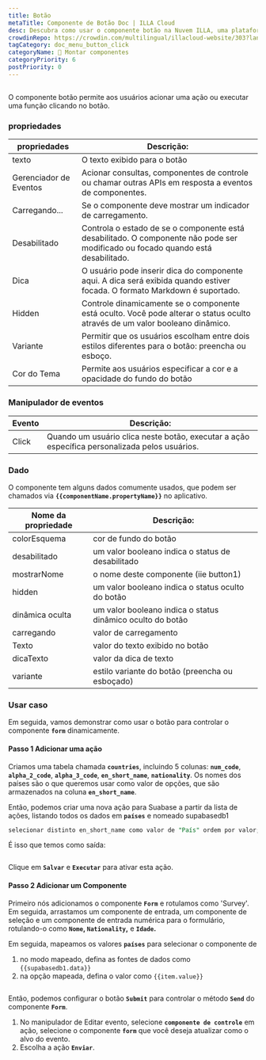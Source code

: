 ```yaml
---
title: Botão
metaTitle: Componente de Botão Doc | ILLA Cloud
desc: Descubra como usar o componente botão na Nuvem ILLA, uma plataforma com pouco código para construir ferramentas. O botão permite que os usuários acionem uma ação ou executem uma função ao clicar.
crowdinRepo: https://crowdin.com/multilingual/illacloud-website/303?languages=pt&filter=basic&value=0
tagCategory: doc_menu_button_click
categoryName: 🧬 Montar componentes
categoryPriority: 6
postPriority: 0
---
```


## <h2 hidden>O que é o Botão?</h2>

O componente botão permite aos usuários acionar uma ação ou executar uma função clicando no botão. 

### propriedades

| propriedades           | Descrição:                                                                                                                       |
| ---------------------- | -------------------------------------------------------------------------------------------------------------------------------- |
| texto                  | O texto exibido para o botão                                                                                                     |
| Gerenciador de Eventos | Acionar consultas, componentes de controle ou chamar outras APIs em resposta a eventos de componentes.                           |
| Carregando...          | Se o componente deve mostrar um indicador de carregamento.                                                                       |
| Desabilitado           | Controla o estado de se o componente está desabilitado. O componente não pode ser modificado ou focado quando está desabilitado. |
| Dica                   | O usuário pode inserir dica do componente aqui. A dica será exibida quando estiver focada. O formato Markdown é suportado.       |
| Hidden                 | Controle dinamicamente se o componente está oculto. Você pode alterar o status oculto através de um valor booleano dinâmico.     |
| Variante               | Permitir que os usuários escolham entre dois estilos diferentes para o botão: preencha ou esboço.                                |
| Cor do Tema            | Permite aos usuários especificar a cor e a opacidade do fundo do botão                                                           |

### Manipulador de eventos

| Evento | Descrição:                                                                                    |
| ------ | --------------------------------------------------------------------------------------------- |
| Click  | Quando um usuário clica neste botão, executar a ação específica personalizada pelos usuários. |

### Dado

O componente tem alguns dados comumente usados, que podem ser chamados via **`{{componentName.propertyName}}`** no aplicativo.

| Nome da propriedade | Descrição:                                                 |
| ------------------- | ---------------------------------------------------------- |
| colorEsquema        | cor de fundo do botão                                      |
| desabilitado        | um valor booleano indica o status de desabilitado          |
| mostrarNome         | o nome deste componente (iie button1)                      |
| hidden              | um valor booleano indica o status oculto do botão          |
| dinâmica oculta     | um valor booleano indica o status dinâmico oculto do botão |
| carregando          | valor de carregamento                                      |
| Texto               | valor do texto exibido no botão                            |
| dicaTexto           | valor da dica de texto                                     |
| variante            | estilo variante do botão (preencha ou esboçado)            |

### Usar caso

Em seguida, vamos demonstrar como usar o botão para controlar o componente **`form`** dinamicamente. 

#### Passo 1 Adicionar uma ação

Criamos uma tabela chamada **`countries`**, incluindo 5 colunas: **`num_code`**, **`alpha_2_code`**, **`alpha_3_code`**, **`en_short_name`**, **`nationality`**. Os nomes dos países são o que queremos usar como valor de opções, que são armazenados na coluna **`en_short_name`**.

Então, podemos criar uma nova ação para Suabase a partir da lista de ações, listando todos os dados em **`países`** e nomeado supabasedb1 

```sql
selecionar distinto en_short_name como valor de "País" ordem por valor;
```

É isso que temos como saída:

<img src='https://cdn.illacloud.com/official-website/img/docs/countries.png' alt='' />

Clique em **`Salvar`** e **`Executar`** para ativar esta ação.

#### Passo 2 Adicionar um Componente

Primeiro nós adicionamos o componente **`Form`** e rotulamos como 'Survey'. Em seguida, arrastamos um componente de entrada, um componente de seleção e um componente de entrada numérica para o formulário, rotulando-o como **`Nome`, `Nationality`,** e **`Idade`.**

Em seguida, mapeamos os valores **`países`** para selecionar o componente de 

1.  no modo mapeado, defina as fontes de dados como `{{supabasedb1.data}}` 
2.  na opção mapeada, defina o valor como `{{item.value}}`

<img src='https://cdn.illacloud.com/official-website/img/docs/button1.png' alt='' />

Então, podemos configurar o botão **`Submit`** para controlar o método **`Send`** do componente **`Form`**. 

1.  No manipulador de Editar evento, selecione **`componente de controle`** em ação, selecione o componente **`form`** que você deseja atualizar como o alvo do evento.
2.  Escolha a ação **`Enviar`**. 

<img src='https://cdn.illacloud.com/official-website/img/docs/countries2.png' alt='' />
